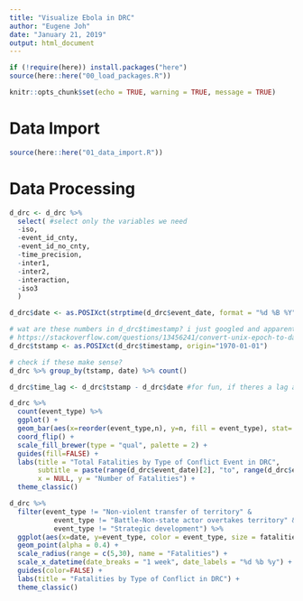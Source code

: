 ```yaml
---
title: "Visualize Ebola in DRC"
author: "Eugene Joh"
date: "January 21, 2019"
output: html_document
---
```


```r
if (!require(here)) install.packages("here")
source(here::here("00_load_packages.R"))

knitr::opts_chunk$set(echo = TRUE, warning = TRUE, message = TRUE)
```

# Data Import
```r
source(here::here("01_data_import.R"))
```

# Data Processing
```r
d_drc <- d_drc %>% 
  select( #select only the variables we need
  -iso,
  -event_id_cnty,
  -event_id_no_cnty,
  -time_precision,
  -inter1,
  -inter2,
  -interaction,
  -iso3
  )
```

```r
d_drc$date <- as.POSIXct(strptime(d_drc$event_date, format = "%d %B %Y")) #this took forever
```

```r
# wat are these numbers in d_drc$timestamp? i just googled and apparently its unix epoch time stamps?
# https://stackoverflow.com/questions/13456241/convert-unix-epoch-to-date-object
d_drc$tstamp <- as.POSIXct(d_drc$timestamp, origin="1970-01-01")

# check if these make sense?
d_drc %>% group_by(tstamp, date) %>% count()

d_drc$time_lag <- d_drc$tstamp - d_drc$date #for fun, if theres a lag associated with anything, probably not
```

```r
d_drc %>% 
  count(event_type) %>% 
  ggplot() +
  geom_bar(aes(x=reorder(event_type,n), y=n, fill = event_type), stat='identity') +
  coord_flip() +
  scale_fill_brewer(type = "qual", palette = 2) +
  guides(fill=FALSE) +
  labs(title = "Total Fatalities by Type of Conflict Event in DRC", 
       subtitle = paste(range(d_drc$event_date)[2], "to", range(d_drc$event_date)[1]), #
       x = NULL, y = "Number of Fatalities") +
  theme_classic()
```

```r
d_drc %>% 
  filter(event_type != "Non-violent transfer of territory" & 
           event_type != "Battle-Non-state actor overtakes territory" & 
           event_type != "Strategic development") %>% 
  ggplot(aes(x=date, y=event_type, color = event_type, size = fatalities)) +
  geom_point(alpha = 0.4) +
  scale_radius(range = c(5,30), name = "Fatalities") +
  scale_x_datetime(date_breaks = "1 week", date_labels = "%d %b %y") +
  guides(color=FALSE) +
  labs(title = "Fatalities by Type of Conflict in DRC") +
  theme_classic()
```

